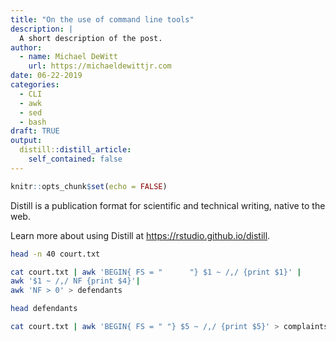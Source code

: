 ```yaml
---
title: "On the use of command line tools"
description: |
  A short description of the post.
author:
  - name: Michael DeWitt
    url: https://michaeldewittjr.com
date: 06-22-2019
categories:
  - CLI
  - awk
  - sed
  - bash
draft: TRUE
output:
  distill::distill_article:
    self_contained: false
---
```


```r
knitr::opts_chunk$set(echo = FALSE)
```

Distill is a publication format for scientific and technical writing, native to the web.

Learn more about using Distill at <https://rstudio.github.io/distill>.

```bash
head -n 40 court.txt
```

```bash

cat court.txt | awk 'BEGIN{ FS = "      "} $1 ~ /,/ {print $1}' | 
awk '$1 ~ /,/ NF {print $4}'|
awk 'NF > 0' > defendants

head defendants
```

```bash
cat court.txt | awk 'BEGIN{ FS = " "} $5 ~ /,/ {print $5}' > complaints
```




